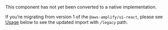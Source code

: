
<Alert variation="info" heading="Web Component">
This component has not yet been converted to a native implementation.

If you’re migrating from version 1 of the `@aws-amplify/ui-react`, please see [Usage](#usage) below to see the updated import with `/legacy` path.

</Alert>
